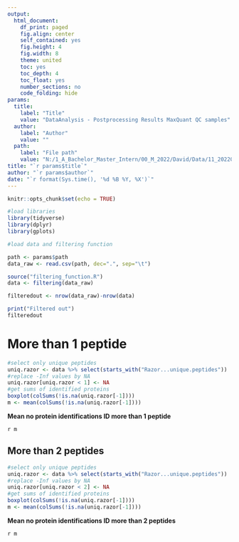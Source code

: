 ```yaml
---
output:
  html_document:
    df_print: paged
    fig.align: center
    self_contained: yes
    fig.height: 4
    fig.width: 8
    theme: united
    toc: yes
    toc_depth: 4
    toc_float: yes
    number_sections: no
    code_folding: hide
params:
  title: 
    label: "Title"
    value: "DataAnalysis - Postprocessing Results MaxQuant QC samples"
  author:
    label: "Author"
    value: ""
  path:
    label: "File path"
    value: "N:/1_A_Bachelor_Master_Intern/00_M_2022/David/Data/11_20220713_TR/mqpar_20220713_QC/proteinGroups.txt"
title: "`r params$title`"
author: "`r params$author`"
date: "`r format(Sys.time(), '%d %B %Y, %X')`"
---
```



```r
knitr::opts_chunk$set(echo = TRUE)
```

```r
#load libraries
library(tidyverse)
library(dplyr)
library(gplots)
```

```r
#load data and filtering function

path <- params$path
data_raw <- read.csv(path, dec=".", sep="\t")

source("filtering_function.R")
data <- filtering(data_raw) 

filteredout <- nrow(data_raw)-nrow(data)

print("Filtered out")
filteredout
```

# More than 1 peptide

```r
#select only unique peptides
uniq.razor <- data %>% select(starts_with("Razor...unique.peptides"))
#replace -Inf values by NA
uniq.razor[uniq.razor < 1] <- NA
#get sums of identified proteins
boxplot(colSums(!is.na(uniq.razor[-1])))
m <- mean(colSums(!is.na(uniq.razor[-1])))
```

**Mean no protein identifications ID more than 1 peptide**

`r m`

## More than 2 peptides 

```r
#select only unique peptides
uniq.razor <- data %>% select(starts_with("Razor...unique.peptides"))
#replace -Inf values by NA
uniq.razor[uniq.razor < 2] <- NA
#get sums of identified proteins
boxplot(colSums(!is.na(uniq.razor[-1])))
m <- mean(colSums(!is.na(uniq.razor[-1])))
```

**Mean no protein identifications ID more than 2 peptides**

`r m`
